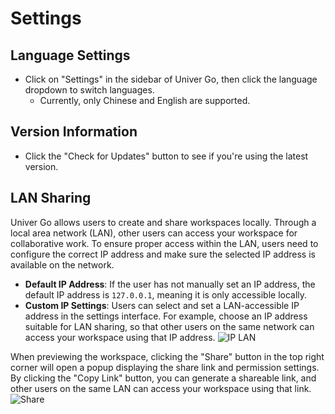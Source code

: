 # Settings

## Language Settings

- Click on "Settings" in the sidebar of Univer Go, then click the language dropdown to switch languages.
  - Currently, only Chinese and English are supported.

## Version Information

- Click the "Check for Updates" button to see if you're using the latest version.

## LAN Sharing

Univer Go allows users to create and share workspaces locally. Through a local area network (LAN), other users can access your workspace for collaborative work. To ensure proper access within the LAN, users need to configure the correct IP address and make sure the selected IP address is available on the network.

- **Default IP Address**: If the user has not manually set an IP address, the default IP address is `127.0.0.1`, meaning it is only accessible locally.
- **Custom IP Settings**: Users can select and set a LAN-accessible IP address in the settings interface. For example, choose an IP address suitable for LAN sharing, so that other users on the same network can access your workspace using that IP address.
    ![IP LAN](./settings/ip-wlan.png)

When previewing the workspace, clicking the "Share" button in the top right corner will open a popup displaying the share link and permission settings. By clicking the "Copy Link" button, you can generate a shareable link, and other users on the same LAN can access your workspace using that link.
![Share](./settings/share.png)
